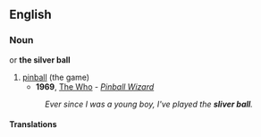 ==English==

===Noun===
{{en-noun|-}} or '''the silver ball'''

# [[pinball]] (the game)
#*'''1969''', [[w:The Who|The Who]] - ''[[w:Pinball Wizard|Pinball Wizard]]''
#:''Ever since I was a young boy, I've played the '''sliver ball'''.''

====Translations====
{{trans-see|pinball}}